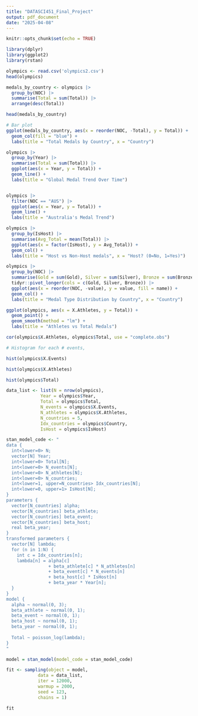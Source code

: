 ---
title: "DATASCI451_Final_Project"
output: pdf_document
date: "2025-04-08"
---

```{r setup, include=FALSE}
knitr::opts_chunk$set(echo = TRUE)
```

```{r}
library(dplyr)
library(ggplot2)
library(rstan)
```


```{r}
olympics <- read.csv('olympics2.csv')
head(olympics)
```

```{r}
medals_by_country <- olympics |>
  group_by(NOC) |>
  summarise(Total = sum(Total)) |>
  arrange(desc(Total))

head(medals_by_country)

# Bar plot
ggplot(medals_by_country, aes(x = reorder(NOC, -Total), y = Total)) +
  geom_col(fill = "blue") +
  labs(title = "Total Medals by Country", x = "Country")
```
```{r}
olympics |>
  group_by(Year) |>
  summarise(Total = sum(Total)) |>
  ggplot(aes(x = Year, y = Total)) +
  geom_line() +
  labs(title = "Global Medal Trend Over Time")


olympics |>
  filter(NOC == "AUS") |>
  ggplot(aes(x = Year, y = Total)) +
  geom_line() +
  labs(title = "Australia's Medal Trend")
```
```{r}
olympics |>
  group_by(IsHost) |>
  summarise(Avg_Total = mean(Total)) |>
  ggplot(aes(x = factor(IsHost), y = Avg_Total)) +
  geom_col() +
  labs(title = "Host vs Non-Host medals", x = "Host? (0=No, 1=Yes)")
```
```{r}
olympics |>
  group_by(NOC) |>
  summarise(Gold = sum(Gold), Silver = sum(Silver), Bronze = sum(Bronze)) |>
  tidyr::pivot_longer(cols = c(Gold, Silver, Bronze)) |>
  ggplot(aes(x = reorder(NOC, -value), y = value, fill = name)) +
  geom_col() +
  labs(title = "Medal Type Distribution by Country", x = "Country")
```
```{r}
ggplot(olympics, aes(x = X.Athletes, y = Total)) +
  geom_point() +
  geom_smooth(method = "lm") +
  labs(title = "Athletes vs Total Medals")

cor(olympics$X.Athletes, olympics$Total, use = "complete.obs")
```
```{r}
# Histogram for each # events, 

hist(olympics$X.Events)


```
```{r}
hist(olympics$X.Athletes)
```
```{r}
hist(olympics$Total)
```
```{r}
data_list <- list(N = nrow(olympics), 
             Year = olympics$Year,
             Total = olympics$Total,
             N_events = olympics$X.Events,
             N_athletes = olympics$X.Athletes,
             N_countries = 5, 
             Idx_countries = olympics$Country,
             IsHost = olympics$IsHost)
```



```{r}
stan_model_code <- "
data {
  int<lower=0> N;
  vector[N] Year;
  int<lower=0> Total[N];
  int<lower=0> N_events[N];
  int<lower=0> N_athletes[N];
  int<lower=0> N_countries;
  int<lower=1, upper=N_countries> Idx_countries[N];
  int<lower=0, upper=1> IsHost[N];
}
parameters {
  vector[N_countries] alpha;
  vector[N_countries] beta_athlete;
  vector[N_countries] beta_event;
  vector[N_countries] beta_host;
  real beta_year;
}
transformed parameters {
  vector[N] lambda;
  for (n in 1:N) {
    int c = Idx_countries[n];
    lambda[n] = alpha[c] 
                + beta_athlete[c] * N_athletes[n] 
                + beta_event[c] * N_events[n] 
                + beta_host[c] * IsHost[n]
                + beta_year * Year[n];
  }
}
model {
  alpha ~ normal(0, 3);               
  beta_athlete ~ normal(0, 1);       
  beta_event ~ normal(0, 1);          
  beta_host ~ normal(0, 1);
  beta_year ~ normal(0, 1);  
  
  Total ~ poisson_log(lambda);
}
"
```



```{r}
model = stan_model(model_code = stan_model_code)

fit <- sampling(object = model, 
            data = data_list, 
            iter = 12000,
            warmup = 2000, 
            seed = 123,
            chains = 1)
```

```{r}
fit
```


